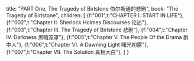 
  title: "PART One, The Tragedy of Birlstone 伯尔斯通的悲剧",
  book: "The Tragedy of Birlstone",
  children: [
    {f:"001",t:"CHAPTER I. START IN LIFE"},
    {f:"002",t:"Chapter II. Sherlock Holmes Discourses 论述"},
    {f:"003",t:"Chapter III. The Tragedy of Birlstone 悲剧"},
    {f:"004",t:"Chapter IV. Darkness 黑暗笼罩"},
    {f:"005",t:"Chapter V. The People Of the Drama 剧中人"},
    {f:"006",t:"Chapter VI. A Dawning Light 曙光初露"},
    {f:"007",t:"Chapter VII. The Solution 真相大白"},
  ]
}

<Content ch={meta.children} />

